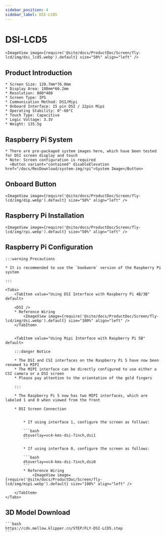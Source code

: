 ```yaml
---
sidebar_position: 4
sidebar_label: DSI-LCD5
---
```







# DSI-LCD5

    <ImageView image={require('@site/docs/ProductDoc/Screen/fly-lcd/img/dsi_lcd5.webp').default} size="50%" align="left" />

## Product Introduction

    * Screen Size: 120.7mm*76.0mm
    * Display Area: 108mm*66.2mm
    * Resolution: 800*480
    * Screen Type: IPS
    * Communication Method: DSI/Mipi
    * Onboard Interface: 15 pin DSI / 22pin Mipi
    * Operating Stability: 0°-60°C
    * Touch Type: Capacitive
    * Logic Voltage: 3.3V
    * Weight: 135.5g

## Raspberry Pi System

    * There are pre-packaged system images here, which have been tested for DSI screen display and touch
    * Note: Screen configuration is required
      <Button variant="contained" disableElevation href="/docs/ResDownload/system-img/rpi">System Image</Button>

## Onboard Button

    <ImageView image={require('@site/docs/ProductDoc/Screen/fly-lcd/img/dip.webp').default} size="50%" align="left" />

## Raspberry Pi Installation

    <ImageView image={require('@site/docs/ProductDoc/Screen/fly-lcd/img/rpi.webp').default} size="50%" align="left" />

## Raspberry Pi Configuration

    :::warning Precautions

    * It is recommended to use the `bookworm` version of the Raspberry Pi system

    :::

    <Tabs>
        <TabItem value="Using DSI Interface with Raspberry Pi 4B/3B" default>
        
        <DSI />
        * Reference Wiring
            <ImageView image={require('@site/docs/ProductDoc/Screen/fly-lcd/img/dsi.webp').default} size="100%" align="left" />
        </TabItem>


        <TabItem value="Using Mipi Interface with Raspberry Pi 5B" default>

        :::danger Notice

        * The DSI and CSI interfaces on the Raspberry Pi 5 have now been renamed to MIPI
        * The MIPI interface can be directly configured to use either a CSI camera or a DSI screen
        * Please pay attention to the orientation of the gold fingers

        :::

        * The Raspberry Pi 5 now has two MIPI interfaces, which are labeled 1 and 0 when viewed from the front

        * DSI Screen Connection


            * If using interface 1, configure the screen as follows:

            ```bash
            dtoverlay=vc4-kms-dsi-7inch,dsi1
            ```

            * If using interface 0, configure the screen as follows:

            ```bash
            dtoverlay=vc4-kms-dsi-7inch,dsi0
            ```
            * Reference Wiring
                <ImageView image={require('@site/docs/ProductDoc/Screen/fly-lcd/img/mipi.webp').default} size="100%" align="left" />

        </TabItem>
    </Tabs>


## 3D Model Download

    ```bash
    https://cdn.mellow.klipper.cn/STEP/FLY-DSI-LCD5.step
    ```